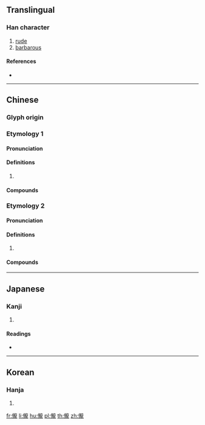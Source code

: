 {{character info/new}}
==Translingual==

===Han character===
{{Han char|rn=9|rad=人|as=16|sn=18|four=21211|canj=OYBP|ids=⿰亻龍}}

# [[rude]]
# [[barbarous]]

====References====
* {{Han ref|kx=0121.170|dkj=01281|dj=0256.050|hdz=10237.010|uh=5131|ud=20785|bh=EFB7|bd=61367}}

----

==Chinese==

===Glyph origin===
{{Han etym}}

===Etymology 1===
{{zh-forms|s=𫢒}}

====Pronunciation====
{{zh-pron
|m=lóng
|c=lung5
|mn=láng
|mc=y
|oc=y
|cat=
}}

====Definitions====
{{zh-hanzi}}

# {{rfdef|zh}}

====Compounds====
{{zh-der|儱倲}}

===Etymology 2===
{{zh-forms|s=𫢒}}

====Pronunciation====
{{zh-pron
|m=lòng
|c=lung5
|mn=láng
|mc=y
|oc=y
|cat=
}}

====Definitions====
{{zh-hanzi}}

# {{rfdef|zh}}

====Compounds====
{{zh-der|儱偅}}

----

==Japanese==

===Kanji===
{{ja-kanji|grade=|rs=人16}}

# {{defn|lang=ja|sort=人16}}

====Readings====
* {{ja-readings|on=[[ろう]] (rō), [[る]] (ru), [[りょう]] (ryō), [[りゅ]] (ryu)|kun=[[でさあがらない]] (desaagaranai), [[うやむや]] (uyamuya)}}

----

==Korean==

===Hanja===
{{ko-hanja|hangeul=롱|rv=rong|mr=rong}}

# {{defn|lang=ko|sort=人16}}

[[fr:儱]]
[[li:儱]]
[[hu:儱]]
[[pl:儱]]
[[th:儱]]
[[zh:儱]]